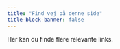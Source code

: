 ```yaml
---
title: "Find vej på denne side"
title-block-banner: false
---
```


Her kan du finde flere relevante links.
